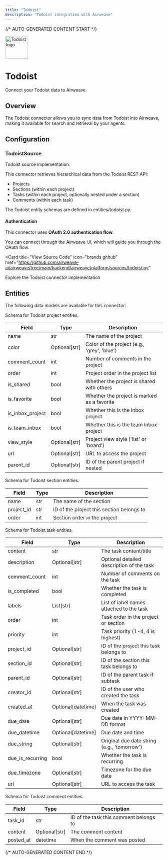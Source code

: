 ```yaml
---
title: "Todoist"
description: "Todoist integration with Airweave"
---
```


{/* AUTO-GENERATED CONTENT START */}



<div className="connector-header">
  <img src="icon.svg" alt="Todoist logo" width="72" height="72" className="connector-icon" />
  <div className="connector-info">
    <h1>Todoist</h1>
    <p>Connect your Todoist data to Airweave</p>
  </div>
</div>

## Overview

The Todoist connector allows you to sync data from Todoist into Airweave, making it available for search and retrieval by your agents.

## Configuration


### TodoistSource

Todoist source implementation.

This connector retrieves hierarchical data from the Todoist REST API:
- Projects
- Sections (within each project)
- Tasks (within each project, optionally nested under a section)
- Comments (within each task)

The Todoist entity schemas are defined in entities/todoist.py.

#### Authentication

This connector uses **OAuth 2.0 authentication flow**.

You can connect through the Airweave UI, which will guide you through the OAuth flow.


<Card
  title="View Source Code"
  icon="brands github"
  href="https://github.com/airweave-ai/airweave/tree/main/backend/airweave/platform/sources/todoist.py"
>
  Explore the Todoist connector implementation
</Card>

## Entities

The following data models are available for this connector:

<Accordion title="TodoistProjectEntity">

Schema for Todoist project entities.

| Field | Type | Description |
|-------|------|-------------|
| name | str | The name of the project |
| color | Optional[str] | Color of the project (e.g., 'grey', 'blue') |
| comment_count | int | Number of comments in the project |
| order | int | Project order in the project list |
| is_shared | bool | Whether the project is shared with others |
| is_favorite | bool | Whether the project is marked as a favorite |
| is_inbox_project | bool | Whether this is the Inbox project |
| is_team_inbox | bool | Whether this is the team Inbox project |
| view_style | Optional[str] | Project view style ('list' or 'board') |
| url | Optional[str] | URL to access the project |
| parent_id | Optional[str] | ID of the parent project if nested |

</Accordion>
<Accordion title="TodoistSectionEntity">

Schema for Todoist section entities.

| Field | Type | Description |
|-------|------|-------------|
| name | str | The name of the section |
| project_id | str | ID of the project this section belongs to |
| order | int | Section order in the project |

</Accordion>
<Accordion title="TodoistTaskEntity">

Schema for Todoist task entities.

| Field | Type | Description |
|-------|------|-------------|
| content | str | The task content/title |
| description | Optional[str] | Optional detailed description of the task |
| comment_count | int | Number of comments on the task |
| is_completed | bool | Whether the task is completed |
| labels | List[str] | List of label names attached to the task |
| order | int | Task order in the project or section |
| priority | int | Task priority (1-4, 4 is highest) |
| project_id | Optional[str] | ID of the project this task belongs to |
| section_id | Optional[str] | ID of the section this task belongs to |
| parent_id | Optional[str] | ID of the parent task if subtask |
| creator_id | Optional[str] | ID of the user who created the task |
| created_at | Optional[datetime] | When the task was created |
| due_date | Optional[str] | Due date in YYYY-MM-DD format |
| due_datetime | Optional[datetime] | Due date and time |
| due_string | Optional[str] | Original due date string (e.g., 'tomorrow') |
| due_is_recurring | bool | Whether the task is recurring |
| due_timezone | Optional[str] | Timezone for the due date |
| url | Optional[str] | URL to access the task |

</Accordion>
<Accordion title="TodoistCommentEntity">

Schema for Todoist comment entities.

| Field | Type | Description |
|-------|------|-------------|
| task_id | str | ID of the task this comment belongs to |
| content | Optional[str] | The comment content |
| posted_at | datetime | When the comment was posted |

</Accordion>




{/* AUTO-GENERATED CONTENT END */}
